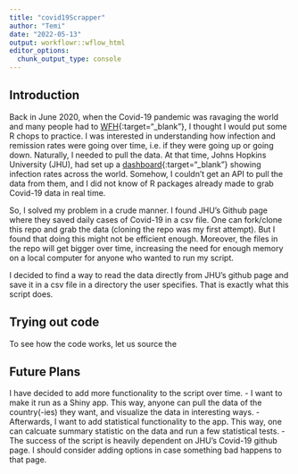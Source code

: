 ```yaml
---
title: "covid19Scrapper"
author: "Temi"
date: "2022-05-13"
output: workflowr::wflow_html
editor_options:
  chunk_output_type: console
---
```


## Introduction

Back in June 2020, when the Covid-19 pandemic was ravaging the world and many people had to [WFH](https://www.urbandictionary.com/define.php?term=WFH){:target="_blank"}, I thought I would put some R chops to practice. I was interested in understanding how infection and remission rates were going over time, i.e. if they were going up or going down. Naturally, I needed to pull the data. At that time, Johns Hopkins University (JHU), had set up a [dashboard](https://coronavirus.jhu.edu/map.html){:target="_blank"} showing infection rates across the world. Somehow, I couldn't get an API to pull the data from them, and I did not know of R packages already made to grab Covid-19 data in real time. 

So, I solved my problem in a crude manner. I found JHU's Github page where they saved daily cases of Covid-19 in a csv file. One can fork/clone this repo and grab the data (cloning the repo was my first attempt). But I found that doing this might not be efficient enough. Moreover, the files in the repo will get bigger over time, increasing the need for enough memory on a local computer for anyone who wanted to run my script. 

I decided to find a way to read the data directly from JHU's github page and save it in a csv file in a directory the user specifies. That is exactly what this script does. 

## Trying out code
To see how the code works, let us source the 




## Future Plans
I have decided to add more functionality to the script over time. 
- I want to make it run as a Shiny app. This way, anyone can pull the data of the country(-ies) they want, and visualize the data in interesting ways. 
- Afterwards, I want to add statistical functionality to the app. This way, one can calcuate summary statistic on the data and run a few statistical tests. 
- The success of the script is heavily dependent on JHU's Covid-19 github page. I should consider adding options in case something bad happens to that page. 



